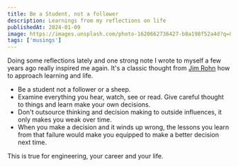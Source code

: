```yaml
---
title: Be a Student, not a follower
description: Learnings from my reflections on life
publishedAt: 2024-01-09
image: https://images.unsplash.com/photo-1620662736427-b8a198f52a4d?q=80&w=2071&auto=format&fit=crop&ixlib=rb-4.0.3&ixid=M3wxMjA3fDB8MHxwaG90by1wYWdlfHx8fGVufDB8fHx8fA%3D%3D
tags: ['musings']
---
```


Doing some reflections lately and one strong note I wrote to myself a few years ago really inspired me again. It's a classic thought from [Jim Rohn](https://www.jimrohn.com/) how to approach learning and life.

- Be a student not a follower or a sheep.
- Examine everything you hear, watch, see or read. Give careful thought to things and learn make your own decisions.
- Don't outsource thinking and decision making to outside influences, it only makes you weak over time.
- When you make a decision and it winds up wrong, the lessons you learn from that failure would make you equipped to make a better decision next time.

This is true for engineering, your career and your life.
